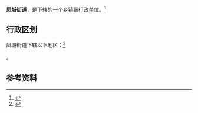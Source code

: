 {{中国乡级行政区|37/06/87/003/000}}

'''凤城街道'''，是{{PRC admin/fullname|37/06/87/003/000|3}}下辖的一个[[乡镇|乡镇]]级行政单位。<ref>{{PRC admin/ref sgc|{{PRC admin/parent|37/06/87/003/000}}}}</ref>

== 行政区划 ==

凤城街道下辖以下地区：<ref>{{PRC admin/ref sgc|37/06/87/003/000}}</ref>

{{PRC admin/children|37/06/87/003/000}}。

== 参考资料 ==

{{reflist}}

{{行政区划小作品}}
{{PRC admin/navcat|37/06/87/003/000}}